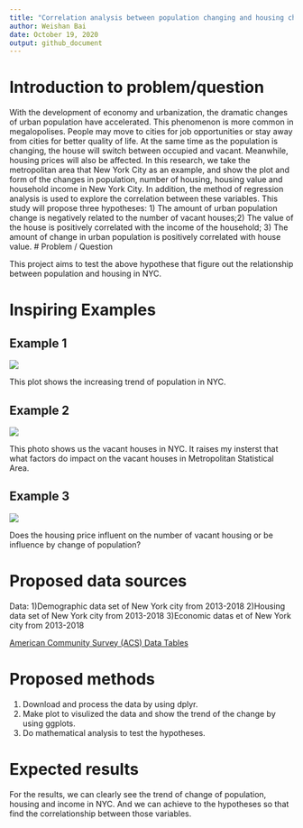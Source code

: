 ```yaml
---
title: "Correlation analysis between population changing and housing changing——Taking New York City as an example"
author: Weishan Bai
date: October 19, 2020
output: github_document
---
```


# Introduction to problem/question

With the development of economy and urbanization, the dramatic changes of urban population have accelerated. This phenomenon is more common in megalopolises. People may move to cities for job opportunities or stay away from cities for better quality of life. At the same time as the population is changing, the house will switch between occupied and vacant. Meanwhile, housing prices will also be affected. In this research, we take the metropolitan area that New York City as an example, and show the plot and form of the changes in population, number of housing, housing value and household income in New York City. In addition, the method of regression analysis is used to explore the correlation between these variables. This study will propose three hypotheses: 1) The amount of urban population change is negatively related to the number of vacant houses;2) The value of the house is positively correlated with the income of the household; 3) The amount of change in urban population is positively correlated with house value.
# Problem / Question

This project aims to test the above hypothese that figure out the relationship between population and housing in NYC.

# Inspiring Examples

## Example 1

![](https://urbanscale.com/wp-content/uploads/2014/02/New-York-and-Austin-Pop-Growth-to-2100-1024x574.png)

This plot shows the increasing trend of population in NYC.

## Example 2

![](https://273aiv293ycr20z8q53p7o04-wpengine.netdna-ssl.com/wp-content/uploads/sites/2/2013/01/1987-Sites.jpg)

This photo shows us the vacant houses in NYC. It raises my insterst that what factors do impact on the vacant houses in Metropolitan Statistical Area.

## Example 3

![](https://29y1pu2xvdbzd0g2823sa275-wpengine.netdna-ssl.com/wp-content/uploads/2020/08/NYC-Real-Estate-Appreciation-Forecast.jpg)

Does the housing price influent on the number of vacant housing or be influence by change of population?

# Proposed data sources

Data: 1)Demographic data set of New York city from 2013-2018
      2)Housing data set of New York city from 2013-2018
      3)Economic datas et of New York city from 2013-2018

[American Community Survey (ACS) Data Tables](https://www1.nyc.gov/site/planning/planning-level/nyc-population/american-community-survey.page)



# Proposed methods

1. Download and process the data by using dplyr.
2. Make plot to visulized the data and show the trend of the change by using ggplots.
3. Do mathematical analysis to test the hypotheses.

# Expected results

For the results, we can clearly see the trend of change of population, housing and income in NYC. And we can achieve to the hypotheses so that find the correlationship between those variables.